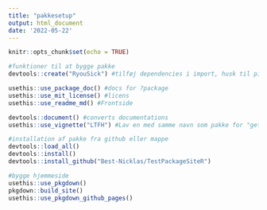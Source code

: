 ```yaml
---
title: "pakkesetup"
output: html_document
date: '2022-05-22'
---
```


```r
knitr::opts_chunk$set(echo = TRUE)
```




```r
#funktioner til at bygge pakke
devtools::create("RyouSick") #tilføj dependencies i import, husk til piping

usethis::use_package_doc() #docs for ?package 
usethis::use_mit_license() #licens
usethis::use_readme_md() #Frontside   

devtools::document() #converts documentations
usethis::use_vignette("LTFH") #Lav en med samme navn som pakke for "get started"


```

```r
#installation af pakke fra github eller mappe 
devtools::load_all()
devtools::install()
devtools::install_github("Best-Nicklas/TestPackageSiteR")


```

```r
#bygge hjemmeside 
usethis::use_pkgdown()
pkgdown::build_site()
usethis::use_pkgdown_github_pages()

```

